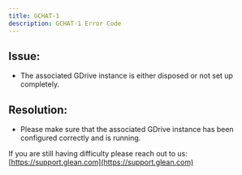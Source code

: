```yaml
---
title: GCHAT-1
description: GCHAT-1 Error Code
---
```


## Issue:

- The associated GDrive instance is either disposed or not set up completely.

## Resolution:

- Please make sure that the associated GDrive instance has been configured correctly and is running.

If you are still having difficulty please reach out to us: [https://support.glean.com](https://support.glean.com)
